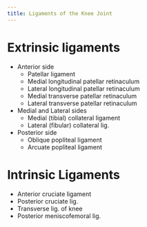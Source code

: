 ```yaml
---
title: Ligaments of the Knee Joint
---
```


# Extrinsic ligaments

- Anterior side
    - Patellar ligament
    - Medial longitudinal patellar retinaculum
    - Lateral longitudinal patellar retinaculum
    - Medial transverse patellar retinaculum
    - Lateral transverse patellar retinaculum
- Medial and Lateral sides
    - Medial (tibial) collateral ligament
    - Lateral (fibular) collateral lig.
- Posterior side
    - Oblique popliteal ligament
    - Arcuate popliteal ligament


# Intrinsic Ligaments

- Anterior cruciate ligament
- Posterior cruciate lig.
- Transverse lig. of knee
- Posterior meniscofemoral lig.